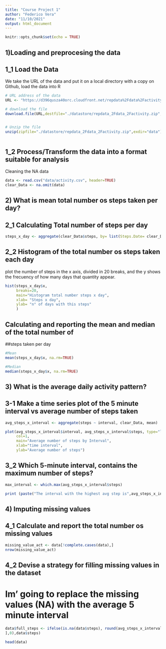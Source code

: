 ```yaml
---
title: "Course Project 1"
author: "Federico Vera"
date: "11/10/2021"
output: html_document
---
```


```r
knitr::opts_chunk$set(echo = TRUE)
```

## 1)Loading and preprocesing the data

## 1_1 Load the Data

We take the URL of the data and put it on a local directory with  a copy on Github, load the data into R



```r
# URL address of the data
URL <- "https://d396qusza40orc.cloudfront.net/repdata%2Fdata%2Factivity.zip"

# download the file 
download.file(URL,destfile="./datastore/repdata_2Fdata_2Factivity.zip",method="auto")


# Unzip the file
unzip(zipfile="./datastore/repdata_2Fdata_2Factivity.zip",exdir="data")
 
```
## 1_2 Process/Transform the data into a format suitable for analysis

Cleaning the NA data

```r

data <- read.csv("data/activity.csv", header=TRUE)
clear_Data <- na.omit(data)

```


## 2) What is mean total number os steps taken per day?

## 2_1 Calculating Total number of steps per day

```r

steps_x_day <- aggregate(clear_Data$steps, by= list(Steps.Date= clear_Data$date), FUN = "sum")

```

## 2_2 Histogram of the total number os steps taken each day

plot the number of steps  in the x axis, divided in 20 breaks, and the y shows
the frecuency of how many days that quantity appear.

```r
hist(steps_x_day$x,
     breaks=20,
     main="Histogram total number steps x day",
     xlab= "Steps x day",
     ylab= "n° of days with this steps"
     )
```
## Calculating and reporting the mean and median of the total number of 
##steps taken per day

```R

#Mean
mean(steps_x_day$x, na.rm=TRUE)

```


```R
#Median
median(steps_x_day$x, na.rm=TRUE)

```
## 3) What is the average daily activity pattern?
## 3-1 Make a time series plot of the 5 minute interval vs average number of steps taken


```R
avg_steps_x_interval <- aggregate(steps ~ interval, clear_Data, mean)

plot(avg_steps_x_interval$interval, avg_steps_x_interval$steps, type="l",
     col=1,
     main="Average number of steps by Interval",
     xlab="time interval",
     ylab="Average number of steps")


```


## 3_2  Which 5-minute interval, contains the maximum number of steps?

```R
max_interval <- which.max(avg_steps_x_interval$steps)

print (paste("The interval with the highest avg step is",avg_steps_x_interval[max_interval,]$interval," and the interval's step number is",round(avg_steps_x_interval[max_interval,]$steps, digits=1)))

```
## 4) Imputing missing values

## 4_1 Calculate and report the total number os missing values

```R
missing_value_act <- data[!complete.cases(data),]
nrow(missing_value_act)
```

## 4_2 Devise a strategy for filling missing values in the dataset

# Im' going to replace the missing values (NA) with the average 5 minute interval

```R
data$full_steps <- ifelse(is.na(data$steps), round(avg_steps_x_interval$steps[match(data$interval,avg_steps_x_interval$interval)
],0),data$steps)

head(data)

```
 

